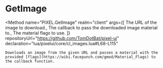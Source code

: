 

# GetImage
<Method
	name="PIXEL.GetImage"
	realm="client"
	args={[
		<Argument type="string" name="url">The URL of the image to download.</Argument>,
		<Argument type="function" name="callback">The callback to pass the downloaded image material to.</Argument>,
		<Argument type="string" name="materialSettings">The material flags to use.</Argument>
	]}
	repositoryUrl="https://github.com/TomDotBat/pixel-ui"
	declaration="lua/pixelui/core/cl_images.lua#L68-L115"
>
	Downloads an image from the given URL and passes a material with the provided [flags](https://wiki.facepunch.com/gmod/Material_Flags) to the callback function.
</Method>
